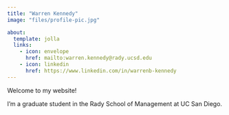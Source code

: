 ```yaml
---
title: "Warren Kennedy"
image: "files/profile-pic.jpg"

about: 
  template: jolla
  links: 
    - icon: envelope
      href: mailto:warren.kennedy@rady.ucsd.edu
    - icon: linkedin
      href: https://www.linkedin.com/in/warrenb-kennedy
---
```


Welcome to my website!

I'm a graduate student in the Rady School of Management at UC San Diego.
